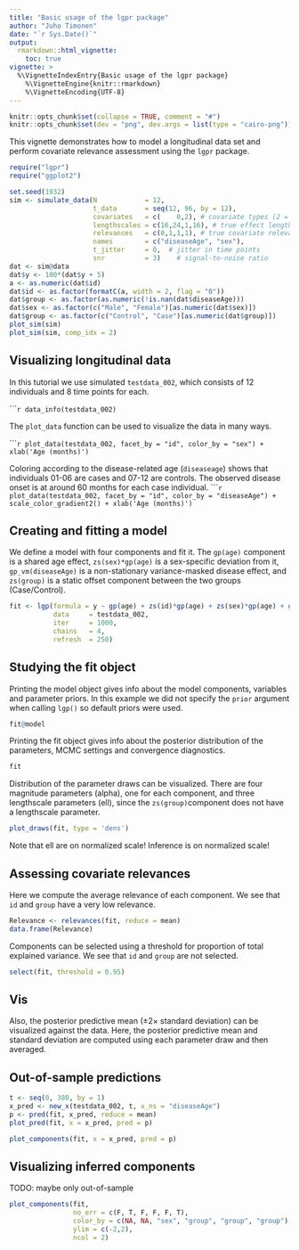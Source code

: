 ```yaml
---
title: "Basic usage of the lgpr package"
author: "Juho Timonen"
date: "`r Sys.Date()`"
output: 
  rmarkdown::html_vignette:
    toc: true
vignette: >
  %\VignetteIndexEntry{Basic usage of the lgpr package}
    %\VignetteEngine{knitr::rmarkdown}
    %\VignetteEncoding{UTF-8}
---
```


```r
knitr::opts_chunk$set(collapse = TRUE, comment = "#")
knitr::opts_chunk$set(dev = "png", dev.args = list(type = "cairo-png"))
```

This vignette demonstrates how to model a longitudinal data set and perform covariate relevance assessment using the `lgpr` package.

```r
require("lgpr")
require("ggplot2")
```

```r
set.seed(1932)
sim <- simulate_data(N            = 12,                     
                     t_data       = seq(12, 96, by = 12),
                     covariates   = c(    0,2), # covariate types (2 = cat)
                     lengthscales = c(16,24,1,16), # true effect lengthscales
                     relevances   = c(0,1,1,1), # true covariate relevances
                     names        = c("diseaseAge", "sex"),
                     t_jitter     = 0,  # jitter in time points
                     snr          = 3)    # signal-to-noise ratio
dat <- sim@data
dat$y <- 100*(dat$y + 5)
a <- as.numeric(dat$id)
dat$id <- as.factor(formatC(a, width = 2, flag = "0"))
dat$group <- as.factor(as.numeric(!is.nan(dat$diseaseAge)))
dat$sex <- as.factor(c("Male", "Female")[as.numeric(dat$sex)])
dat$group <- as.factor(c("Control", "Case")[as.numeric(dat$group)])
plot_sim(sim)
plot_sim(sim, comp_idx = 2)
```

## Visualizing longitudinal data
In this tutorial we use simulated `testdata_002`, which consists of 12 individuals and 8 time points for each. 

``````r
data_info(testdata_002)
```

The `plot_data` function
can be used to visualize the data in many ways.

``````r
plot_data(testdata_002, facet_by = "id", color_by = "sex") + xlab('Age (months)')
```

Coloring according to the disease-related age (`diseaseage`) shows that individuals 01-06 are cases and 07-12 are controls. The observed disease onset is at around 60
months for each case individual.
``````r
plot_data(testdata_002, facet_by = "id", color_by = "diseaseAge") +
  scale_color_gradient2() + xlab('Age (months)')
```


## Creating and fitting a model
We define a model with four components and fit it. The `gp(age)` component
is a shared age effect, `zs(sex)*gp(age)` is a sex-specific deviation from it,
`gp_vm(diseaseAge)` is a non-stationary variance-masked disease effect, and
`zs(group)` is a static offset component between the two groups (Case/Control).

```r
fit <- lgp(formula = y ~ gp(age) + zs(id)*gp(age) + zs(sex)*gp(age) + gp_vm(diseaseAge) + zs(group),
           data     = testdata_002,
           iter     = 1000,
           chains   = 4,
           refresh  = 250)
```

## Studying the fit object
Printing the model object gives info about the model components, variables
and parameter priors. In this example we did not specify the `prior` argument when
calling `lgp()` so default priors were used.
```r
fit@model
```

Printing the fit object gives info about the posterior distribution of the
parameters, MCMC settings and convergence diagnostics.
```r
fit
```

Distribution of the parameter draws can be visualized. There are four magnitude
parameters (alpha), one for each component, and three lengthscale parameters
(ell), since the `zs(group)`component does not have a lengthscale parameter.
```r
plot_draws(fit, type = 'dens')
```

Note that ell are on normalized scale! Inference is on normalized scale!

## Assessing covariate relevances
Here we compute the average relevance of each component. We see that `id` and `group` have a very low relevance.
```r
Relevance <- relevances(fit, reduce = mean)
data.frame(Relevance)
```

Components can be selected using a threshold for proportion of total explained variance. We see that `id` and `group` are not selected.
```r
select(fit, threshold = 0.95)
```

## Vis

Also, the posterior predictive mean ($\pm 2 \times$ standard deviation) can
be visualized against the data. Here, the posterior predictive mean and
standard deviation are computed using each parameter draw and then averaged.

## Out-of-sample predictions

```r
t <- seq(0, 380, by = 1)
x_pred <- new_x(testdata_002, t, x_ns = "diseaseAge")
p <- pred(fit, x_pred, reduce = mean)
plot_pred(fit, x = x_pred, pred = p)
```

```r
plot_components(fit, x = x_pred, pred = p)
```


## Visualizing inferred components
TODO: maybe only out-of-sample
```r
plot_components(fit, 
                no_err = c(F, T, F, F, F, T), 
                color_by = c(NA, NA, "sex", "group", "group", "group"),
                ylim = c(-2,2),
                ncol = 2)
```
